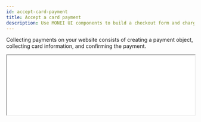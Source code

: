 ```yaml
---
id: accept-card-payment
title: Accept a card payment
description: Use MONEI UI components to build a checkout form and charge the card.
---
```


Collecting payments on your website consists of creating a payment object, collecting card information, and confirming the payment.

<p>
  <iframe src="/card-input-example.html" height="160px" width="100%" className="preview-frame" />
</p>
<p>
  <a
    style={{marginRight: '1em'}}
    href="https://monei-payments-demo.herokuapp.com"
    target="_blank"
    className="button button--primary">
    Live demo
  </a>
  <a
    href="https://github.com/MONEI/monei-payments-demo"
    target="_blank"
    className="button button--secondary">
    Source code
  </a>
</p>

## Integration

### 1. Create a Payment `Server-side`

Create a [Payment](/api/#section/Payment-object) on your server with an amount and currency. Always decide how much to charge on the server side, a trusted environment, as opposed to the client. This prevents malicious customers from being able to choose their own prices.


<Tabs
  defaultValue="curl"
  groupId="code"
  values={[
    {label: 'cURL', value: 'curl'},
    {label: 'Node.js', value: 'node'},
    {label: 'PHP', value: 'php'}
  ]}>
  <TabItem value="curl">


    ```shell script title="POST https://api.monei.net/v1/payments"
    curl --request POST 'https://api.monei.net/v1/payments' \
    --header 'Authorization: pk_test_3c140607778e1217f56ccb8b50540e00' \
    --header 'Content-Type: application/json' \
    --data-raw '{
    "amount": 110,
    "currency": "EUR",
    "orderId": "14379133960355",
    "description": "Test Shop - #14379133960355",
    "customer": {
    "email": "john.doe@microapps.com"

},
"callbackUrl": "https://example.com/checkout/callback",
"completeUrl": "https://example.com/checkout/complete",
"cancelUrl": "https://example.com/checkout/cancel"
}'

````

  </TabItem>


  <TabItem value="node">


    ```js title="server.js"
    const {Monei} = require('@monei-js/node-sdk');
    const monei = new Monei('pk_test_36cf3e8a15eff3f5be983562ea6b13ec');
    monei.payments.create({
    amount: 110,
    currency: 'EUR',
    orderId: '14379133960355',
    description: 'Test Shop - #14379133960355',
    customer: {
    email: 'john.doe@microapps.com'

},
callbackUrl: 'https://example.com/checkout/callback',
completeUrl: 'https://example.com/checkout/complete',
cancelUrl: 'https://example.com/checkout/cancel'
});
````

  </TabItem>
  <TabItem value="php">


    ```php title="server.php"
    $monei = new Monei\MoneiClient('pk_test_36cf3e8a15eff3f5be983562ea6b13ec');
    $monei->payments->create([
    'amount' => 110,
    'currency' => 'EUR',
    'orderId' => '14379133960355',
    'description' => 'Test Shop - #14379133960355',
    'customer' => [
    'email' => 'john.doe@microapps.com'
    ],
    'callbackUrl' => 'https://example.com/checkout/callback',
    'completeUrl' => 'https://example.com/checkout/complete',
    'cancelUrl' => 'https://example.com/checkout/cancel'
    ]);
    ```

  </TabItem>
</Tabs>


The following parameters are required:

- **amount** `positive integer` - Amount intended to be collected by this payment. A positive integer representing how much to charge in the smallest currency unit (e.g., 100 cents to charge 1.00 USD)
- **currency** `string` - Three-letter [ISO currency code](https://en.wikipedia.org/wiki/ISO_4217), in uppercase. Must be a supported currency.
- **orderId** `string` - An order ID from your system. A unique identifier that can be used to reconcile the payment with your internal system.
- **completeUrl** `string` - The URL the customer will be directed to after transaction completed (successful or failed).
- **callbackUrl** `string` - The URL to which a payment result should be sent asynchronously.

Check all available [request parameters](/api/#operation/payments_create).

Included in the returned Payment object is a payment `id`, which is used on the client side to securely complete the payment process instead of passing the entire Payment object.

### 2. Collect card details `Client-side`

Include `monei.js` on your checkout page by adding the script tag to the `head` of your HTML file.

```html title="checkout.html"
<head>
  <title>Checkout</title>
  <script src="https://js.monei.net/v1/monei.js"></script>
</head>
```

Add MONEI [Card Input Component](monei-js-overview.mdx#card-input-component) to your payment page. Create empty DOM nodes (containers) with unique IDs in your payment form.

```html title="checkout.html"
<form
  action="https://secure.monei.net/payments/{{payment_id}}/confirm"
  method="post"
  id="payment-form"
>
  <div class="card-field">
    <div id="card-input">
      <!-- A MONEI Card Input Component will be inserted here. -->
    </div>
    <!-- Used to display card errors. -->
    <div id="card-error"></div>
  </div>
  <button type="submit" id="payment-button">Submit payment</button>
</form>
```

Initialize MONEI Card Input

```js title="client.js"
var container = document.getElementById('card-input');
var errorText = document.getElementById('card-error');

// Create an instance of the Card Input using payment_id.
var cardInput = monei.CardInput({
  paymentId: '{{payment_id}}',
  onChange: function (event) {
    // Handle real-time validation errors.
    if (event.isTouched && event.error) {
      container.classList.add('is-invalid');
      errorText.innerText = event.error;
    } else {
      container.classList.remove('is-invalid');
      errorText.innerText = '';
    }
  }
});

// Render an instance of the Card Input into the `card_input` <div>.
cardInput.render(container);
```

The Card Input Component simplifies the form and minimizes the number of required fields by inserting a single, flexible input field that securely collects all necessary card and billing details.

Check [MONEI JS Reference](monei-js-api.md#moneicardinput-component) for more options.

### 3. Confirm the payment `Client-side`

To complete the payment you need to confirm it using monei.js [confirmPayment](monei-js-api.md#moneiconfirmpayment-function) function

You need to include a `paymentId` (obtained in [step 1](#1-create-a-payment-server-side)) and `paymentToken` generated with Card Input Component. You can also provide additional parameters like `customer.email`. Check all available [parameters](/api/#operation/payments_confirm).

```js title="client.js"
// Handle form submission.
var paymentForm = document.getElementById('payment-form');
var paymentButton = document.getElementById('payment-button');
paymentForm.addEventListener('submit', function (event) {
  event.preventDefault();
  paymentButton.disabled = true;
  monei
    .createToken(cardInput)
    .then(function (result) {
      console.log(result);
      if (result.error) {
        // Inform the user if there was an error.
        container.classList.add('is-invalid');
        errorText.innerText = result.error;
      } else {
        // Send the token to MONEI.
        moneiTokenHandler(result.token);
      }
      paymentButton.disabled = false;
    })
    .catch(function (error) {
      paymentButton.disabled = false;
      console.log(error);
    });
});

// Confirm the payment
function moneiTokenHandler(token) {
  return monei
    .confirmPayment({paymentId: '{{payment_id}}', paymentToken: token})
    .then(function (result) {
      // At this moment you can show a customer the payment result
      // But you should always rely on the result passed to the callback endpoint on your server
      // to update the order status
      console.log(result);
    })
    .catch(function (error) {
      console.log(error);
    });
}
```

After the form is submitted MONEI will automatically show a popup window with 3d secure confirmation screen (if needed)

:::note
As an alternative process you can submit generated `paymentToken` to your sever and then [confirm payment](/api/#operation/payments_confirm) on the server-side.
:::

### 4. An asynchronous request is sent to your server.

MONEI will notify you about a payment status by sending an HTTP POST request to the `callbackUrl`. The request body will contain full [payment object](/api/#section/Payment-object) in JSON format.

This ensures that you get the payment status even when customer closed the browser window or lost internet connection.

The request also contains a `MONEI-Signature` header. [Verify this signature](verify-signature.mdx) to confirm that received request is sent from MONEI.

To acknowledge receipt of the request, your endpoint must return a `200` HTTP status code to MONEI. All other response codes, including `3xx` codes, indicate to MONEI that you did not receive the event.

If MONEI does not receive a `200` HTTP status code, the notification attempt is repeated. After multiple failures to send the notification over multiple days, MONEI marks the request as failed and stops trying to send it to your endpoint.
